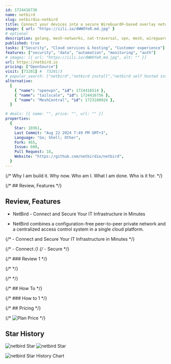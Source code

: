 ```yaml
---
id: 1724416736
name: netbird
slug: netbirdio-netbird
title: Connect your devices into a secure WireGuard®-based overlay network with SSO, MFA and granular access controls.
image: { url: "https://iili.io/dWWOYeR.md.jpg" }
# optional
description: golang, mesh-networks, nat-traversal, vpn, mesh, wireguard, wireguard-vpn, wiretrustee, zero-trust-network-access, netbird,  ,
published: true
tasks: ["Security", "Cloud services & hosting", "Customer experience"]
features: ["security", "data", "automation", "monitoring", "auth"]
# images: [{ url: "https://iili.io/dWWOYeR.md.jpg", alt: "" }]
url: https://netbird.io
pricing: ["OpenSource"]
visit: [73201] #  73201/3
# popular_search: ["netbird","netbird install","netbird self hosted install","netbird uninstall","netbird.io","grid.upgrade"]
alternative:
  [
    { "name": "openvpn", "id": 1724416514 },
    { "name": "tailscale", "id": 1724416756 },
    { "name": "MeshCentral", "id": 1723100924 },
  ]

# deals: [{ name: "", price: "", url: "" }]
properties:
  {
    Star: 10361,
    Last Commit: "Aug 22 2024 7:49 PM GMT+3",
    Language: "Go; Shell; Other",
    Fork: 465,
    Issue: 608,
    Pull Request: 18,
    Website: "https://github.com/netbirdio/netbird",
  }
---
```


{/* Why I am build it. Why now. Who am I. What I am done. Who is it for. */}

{/* ## Review, Features */}

## Review, Features

- NetBird - Connect and Secure Your IT Infrastructure in Minutes

- NetBird combines a configuration-free peer-to-peer private network and a centralized access control system in a single cloud platform.

{/* - Connect and Secure Your IT Infrastructure in Minutes */}

{/* - Connect */}
{/* - Secure */}

{/* ### Review 1 */}

{/* <DetailYoutube videoId="" startTime={0} /> */}

{/* <Twitters ids=[] /> */}

{/* ## How To */}

{/* ### How to 1 */}

{/* ## Pricing */}

{/* <Img src="" alt="Plan Price" /> */}

## Star History

![netbird Star](https://img.shields.io/github/stars/netbirdio/netbird?style=flat%22)
![netbird Star](https://img.shields.io/github/last-commit/netbirdio/netbird?style=flat%22)

![netbird Star History Chart](https://api.star-history.com/svg?repos=netbirdio/netbird)
